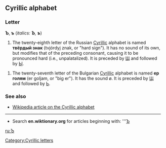 ==Cyrillic alphabet==
===Letter===
'''Ъ''', '''ъ''' (''italics: '''Ъ''', '''ъ''''')

#The twenty-eighth letter of the Russian [[Cyrillic]] alphabet is named '''твёрдый знак''' (tvjórdyj znak, or "hard sign"). It has no sound of its own, but modifies that of the preceding consonant, causing it to be pronounced hard (i.e., unpalatalized). It is preceded by [[Щ]] and followed by [[Ы]].

#The twenty-seventh letter of the Bulgarian [[Cyrillic]] alphabet is named '''ер голям''' (er goljam, or "big er"). It has the sound ø. It is preceded by [[Щ]] and followed by [[Ь]].

===See also===
*[[w:Cyrillic alphabet|Wikipedia article on the Cyrillic alphabet]]

----

*Search '''en.wiktionary.org''' for articles beginning with: '''[http://wiktionary.org/w/wiki.phtml?title=Special:Allpages&from=Ъ Ъ]

[[ru:Ъ]]
[[Category:Cyrillic letters]]